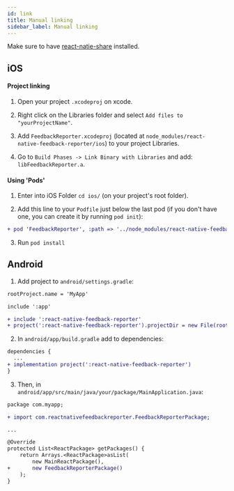 ```yaml
---
id: link
title: Manual linking
sidebar_label: Manual linking
---
```


Make sure to have [react-natie-share](https://react-native-share.github.io/react-native-share/docs/install#manual-linking) installed.

## iOS

#### Project linking
1. Open your project `.xcodeproj` on xcode.

2. Right click on the Libraries folder and select `Add files to "yourProjectName"`.

3. Add `FeedbackReporter.xcodeproj` (located at `node_modules/react-native-feedback-reporter/ios`) to your project Libraries.

3. Go to `Build Phases -> Link Binary with Libraries` and add:  `libFeedbackReporter.a`.

#### Using 'Pods'
1. Enter into iOS Folder `cd ios/` (on your project's root folder).

2. Add this line to your `Podfile` just below the last pod (if you don't have one, you can create it by running `pod init`):

```diff
+ pod 'FeedbackReporter', :path => '../node_modules/react-native-feedback-reporter'
```

3. Run `pod install`

## Android
1. Add project to `android/settings.gradle`:
```diff
rootProject.name = 'MyApp'

include ':app'

+ include ':react-native-feedback-reporter'
+ project(':react-native-feedback-reporter').projectDir = new File(rootProject.projectDir, '../node_modules/react-native-feedback-reporter/android')
  ```

2. In `android/app/build.gradle` add to dependencies:
```diff
dependencies {
  ...
+ implementation project(':react-native-feedback-reporter')
}
  ```

3. Then, in `android/app/src/main/java/your/package/MainApplication.java`:
```diff
package com.myapp;

+ import com.reactnativefeedbackreporter.FeedbackReporterPackage;

...

@Override
protected List<ReactPackage> getPackages() {
    return Arrays.<ReactPackage>asList(
        new MainReactPackage(),
+       new FeedbackReporterPackage()
    );
}
```
